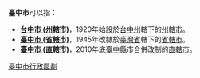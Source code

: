 '''臺中市'''可以指：
* '''[[台中市_(州轄市)|台中市 (州轄市)]]'''，1920年始設於[[台中州|台中州]]轄下的[[州轄市|州轄市]]。
* '''[[臺中市_(省轄市)|臺中市 (省轄市)]]'''，1945年改隸於[[臺灣省|臺灣省]]轄下的[[省轄市|省轄市]]。
* '''[[臺中市_(直轄市)|臺中市 (直轄市)]]'''，2010年底[[臺中縣|臺中縣]]市合併改制的[[直轄市|直轄市]]。

[[Category:臺中市行政區劃|]]
{{Disambig|cat=三字地名消歧義}}